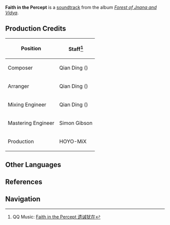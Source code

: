 {{Soundtrack Infobox
|title          =
|image          = Forest of Jnana and Vidya.png
|album          = Forest of Jnana and Vidya
|disc           = 2
|number         = 61
|featured       =
|featured2      =
|featured3      =
|featured_disc  =
|featured_disc2 =
|featured_disc3 =
|youtube_id     = h_0bcXlwU8k
|spotify_id     = 2MfGtCJnMHauGNybAZrc6N
|played_in      = Ardravi Valley; Valley of Dahri
|during         = [[Ruin Golem]]
|domain         =
|previous       = In the Solemn Gloom
|next           = A Luminous Path
}}
'''Faith in the Percept''' is a [[soundtrack]] from the album ''[[Forest of Jnana and Vidya]]''.

==Production Credits==
{| class="wikitable" style="text-align:left; height:0.5em"
! Position
! Staff<ref>QQ Music: [https://y.qq.com/n/ryqq/songDetail/003YYPor2KW3s9 Faith in the Percept 遗诫犹在]</ref>
|-
! Composer
| Qian Ding ({{zh|丁谦}})
|-
! Arranger
| Qian Ding ({{zh|丁谦}})
|-
! Mixing Engineer
| Qian Ding ({{zh|丁谦}})
|-
! Mastering Engineer
| Simon Gibson
|-
! Production
| HOYO-MiX
|}
<!--
==Videos==
<gallery hideaddbutton="true" captionalign="center">
</gallery>

==Trivia==
-->
==Other Languages==
{{Other Languages
|en      = Faith in the Percept
|zhs     = 遗诫犹在
|zhs_rm  = Yíjiè Yóuzài
|zht     = 遺誡猶在
|zht_rm  = Yíjiè Yóuzài
|zh_tl   = 
|ja      = 残存する戒め
|ja_rm   = Zanzon Suru Imashime
|ja_tl   = 
|tr      = 
|tr_tl   = 
|it      = 
|it_tl   = 
}}

==References==
{{Reflist}}

==Navigation==
{{Soundtrack Navbox|Forest of Jnana and Vidya}}